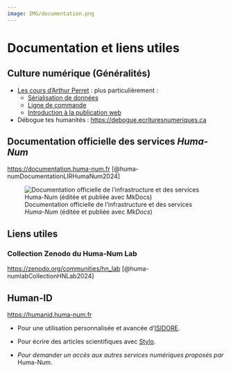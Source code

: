 ```yaml
---
image: IMG/documentation.png
---
```


# Documentation et liens utiles

## Culture numérique (Généralités)

- [Les cours d'Arthur Perret](https://www.arthurperret.fr/cours/) : plus particulièrement : 
  - [Sérialisation de données](https://www.arthurperret.fr/cours/serialisation.html)
  - [Ligne de commande](https://www.arthurperret.fr/cours/ligne-de-commande.html)
  - [Introduction à la publication web](https://www.arthurperret.fr/cours/publication-web.html)

- Débogue tes humanités : <https://debogue.ecrituresnumeriques.ca>

## Documentation officielle des services *Huma-Num*

<https://documentation.huma-num.fr> [@huma-numDocumentationLIRHumaNum2024]

![Documentation officielle de l'infrastructure et des services *Huma-Num* (éditée et publiée avec *MkDocs*)](IMG/DocHumaNum.png)


## Liens utiles

### Collection Zenodo du Huma-Num Lab

<https://zenodo.org/communities/hn_lab> [@huma-numlabCollectionHNLab2024]

## Human-ID {#sec-humanid}

<https://humanid.huma-num.fr>


- Pour une utilisation personnalisée et avancée d'[ISIDORE](https://isidore.science).
- Pour écrire des articles scientifiques avec [Stylo](https://stylo.huma-num.fr).

- *Pour demander un accès aux autres services numériques proposés par* Huma-Num.
